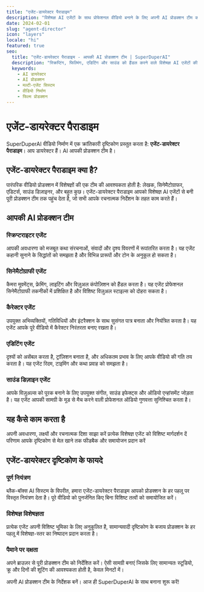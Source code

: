```yaml
---
title: "एजेंट-डायरेक्टर पैराडाइम"
description: "विशेषज्ञ AI एजेंटों के साथ प्रोफेशनल वीडियो बनाने के लिए अपनी AI प्रोडक्शन टीम को डायरेक्ट करें"
date: 2024-02-01
slug: "agent-director"
icon: "layers"
locale: "hi"
featured: true
seo:
  title: "एजेंट-डायरेक्टर पैराडाइम - आपकी AI प्रोडक्शन टीम | SuperDuperAI"
  description: "स्क्रिप्टिंग, फिल्मिंग, एडिटिंग और साउंड को हैंडल करने वाले विशेषज्ञ AI एजेंटों की टीम के साथ डायरेक्टर के रूप में नियंत्रण लें"
  keywords:
    - AI डायरेक्टर
    - AI प्रोडक्शन
    - मल्टी-एजेंट सिस्टम
    - वीडियो निर्माण
    - फिल्म प्रोडक्शन
---
```


# एजेंट-डायरेक्टर पैराडाइम

SuperDuperAI वीडियो निर्माण में एक क्रांतिकारी दृष्टिकोण प्रस्तुत करता है: **एजेंट-डायरेक्टर पैराडाइम**। आप डायरेक्टर हैं। AI आपकी प्रोडक्शन टीम है।

## एजेंट-डायरेक्टर पैराडाइम क्या है?

पारंपरिक वीडियो प्रोडक्शन में विशेषज्ञों की एक टीम की आवश्यकता होती है: लेखक, सिनेमैटोग्राफर, एडिटर्स, साउंड डिज़ाइनर, और बहुत कुछ। एजेंट-डायरेक्टर पैराडाइम आपको विशेषज्ञ AI एजेंटों से बनी पूरी प्रोडक्शन टीम तक पहुंच देता है, जो सभी आपके रचनात्मक निर्देशन के तहत काम करते हैं।

<FeatureGrid>
  <Feature
    title="विशेषज्ञ AI एजेंट"
    description="प्रत्येक कार्य उस विशिष्ट भूमिका के लिए प्रशिक्षित AI विशेषज्ञ द्वारा संभाला जाता है"
    icon="settings"
  />
  <Feature
    title="रचनात्मक नियंत्रण"
    description="आप दृष्टि को निर्देशित करते हैं जबकि AI तकनीकी निष्पादन को संभालता है"
    icon="edit"
  />
  <Feature
    title="पूर्ण प्रोडक्शन पाइपलाइन"
    description="स्क्रिप्ट से फाइनल एक्सपोर्ट तक, हर चरण विशेषज्ञ एजेंटों द्वारा कवर किया गया"
    icon="layers"
  />
</FeatureGrid>

## आपकी AI प्रोडक्शन टीम

### स्क्रिप्टराइटर एजेंट

आपकी अवधारणा को मजबूत कथा संरचनाओं, संवादों और दृश्य विवरणों में रूपांतरित करता है। यह एजेंट कहानी सुनाने के सिद्धांतों को समझता है और विभिन्न प्रारूपों और टोन के अनुकूल हो सकता है।

### सिनेमैटोग्राफी एजेंट

कैमरा मूवमेंट्स, फ्रेमिंग, लाइटिंग और विज़ुअल कंपोज़िशन को हैंडल करता है। यह एजेंट प्रोफेशनल सिनेमैटोग्राफी तकनीकों में प्रशिक्षित है और विशिष्ट विज़ुअल स्टाइल्स को दोहरा सकता है।

### कैरेक्टर एजेंट

उपयुक्त अभिव्यक्तियों, गतिविधियों और इंटरैक्शन के साथ सुसंगत पात्र बनाता और नियंत्रित करता है। यह एजेंट आपके पूरे वीडियो में कैरेक्टर निरंतरता बनाए रखता है।

### एडिटिंग एजेंट

दृश्यों को असेंबल करता है, ट्रांज़िशन बनाता है, और अधिकतम प्रभाव के लिए आपके वीडियो की गति तय करता है। यह एजेंट रिदम, टाइमिंग और कथा प्रवाह को समझता है।

### साउंड डिज़ाइन एजेंट

आपके विज़ुअल्स को पूरक बनाने के लिए उपयुक्त संगीत, साउंड इफेक्ट्स और ऑडियो एन्हांसमेंट जोड़ता है। यह एजेंट आपकी सामग्री के मूड से मैच करने वाली प्रोफेशनल ऑडियो गुणवत्ता सुनिश्चित करता है।

## यह कैसे काम करता है

<Steps>
  <Step
    number="1"
    title="अपना दृष्टिकोण प्रदान करें"
  >
    अपनी अवधारणा, लक्ष्यों और रचनात्मक दिशा साझा करें
  </Step>
  <Step
    number="2"
    title="अपनी AI टीम को निर्देशित करें"
  >
    प्रत्येक विशेषज्ञ एजेंट को विशिष्ट मार्गदर्शन दें
  </Step>
  <Step
    number="3"
    title="समीक्षा और परिष्कार करें"
  >
    परिणाम आपके दृष्टिकोण से मेल खाने तक फीडबैक और समायोजन प्रदान करें
  </Step>
</Steps>

## एजेंट-डायरेक्टर दृष्टिकोण के फायदे

### पूर्ण नियंत्रण

ब्लैक-बॉक्स AI सिस्टम के विपरीत, हमारा एजेंट-डायरेक्टर पैराडाइम आपको प्रोडक्शन के हर पहलू पर विस्तृत नियंत्रण देता है। पूरे वीडियो को पुनर्जनित किए बिना विशिष्ट तत्वों को समायोजित करें।

### विशेषज्ञ विशेषज्ञता

प्रत्येक एजेंट अपनी विशिष्ट भूमिका के लिए अनुकूलित है, सामान्यवादी दृष्टिकोण के बजाय प्रोडक्शन के हर पहलू में विशेषज्ञ-स्तर का निष्पादन प्रदान करता है।

### पैमाने पर दक्षता

अपने ब्राउज़र से पूरी प्रोडक्शन टीम को निर्देशित करें। ऐसी सामग्री बनाएं जिसके लिए सामान्यतः स्टूडियो, क्रू और दिनों की शूटिंग की आवश्यकता होती है, केवल मिनटों में।

<CTABox>
  अपनी AI प्रोडक्शन टीम के निर्देशक बनें। आज ही SuperDuperAI के साथ बनाना शुरू
  करें!
</CTABox>
